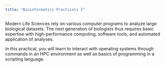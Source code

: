 ```yaml
---
title: "Bioinformatics Practicals I"
---
```


Modern Life Sciences rely on various computer programs to analyze large biological datasets. The next generation of biologists thus requires basic expertise with high-performance computing, software tools, and automated application of analyses.

In this practical, you will learn to interact with operating systems through commands in an HPC environment as well as basics of programming in a scripting language.
